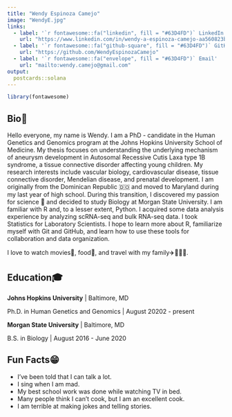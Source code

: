 ```yaml
---
title: "Wendy Espinoza Camejo"
image: "WendyE.jpg"
links:
  - label: '`r fontawesome::fa("linkedin", fill = "#63D4FD")` LinkedIn'
    url: "https://www.linkedin.com/in/wendy-a-espinoza-camejo-aa560823b"
  - label: '`r fontawesome::fa("github-square", fill = "#63D4FD")` GitHub'
    url: "https://github.com/WendyEspinozaCamejo"
  - label: '`r fontawesome::fa("envelope", fill = "#63D4FD")` Email'
    url: "mailto:wendy.camejo@gmail.com"
output:
  postcards::solana
---
```

 ```r
library(fontawesome)
```
 
## Bio📔

Hello everyone, my name is Wendy. I am a PhD - candidate in the Human Genetics and Genomics  program at the Johns Hopkins University School of Medicine.
My thesis focuses on understanding the underlying mechanism of aneurysm development in Autosomal Recessive Cutis Laxa type 1B syndrome, a tissue connective disorder affecting young children. 
My research interests include vascular biology, cardiovascular disease, tissue connective disorder, Mendelian disease, and prenatal development. 
I am originally from the Dominican Republic 🇩🇴 and moved to Maryland during my last year of high school. During this transition, I discovered my passion for science 🧬 and decided to study Biology at Morgan State University. 
I am familiar with R and, to a lesser extent, Python. I acquired some data analysis experience by analyzing scRNA-seq and bulk RNA-seq data. I took Statistics for Laboratory Scientists.
I hope to learn more about R, familiarize myself with Git and GitHub, and learn how to use these tools for collaboration and data organization.

I love to watch movies🎥, food🌮, and travel with my family✈️👨‍👩‍👧.


## Education🎓

**Johns Hopkins University** | Baltimore, MD

Ph.D. in Human Genetics and Genomics | August 20202 - present

**Morgan State University** | Baltimore, MD

B.S. in Biology | August 2016 - June 2020


## Fun Facts😁

- I've been told that I can talk a lot.
- I sing when I am mad.
- My best school work was done while watching TV in bed.
- Many people think I can't cook, but I am an excellent cook.
- I am terrible at making jokes and telling stories.
